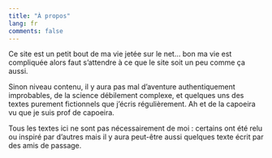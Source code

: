 ```yaml
---
title: "À propos"
lang: fr
comments: false
---
```


Ce site est un petit bout de ma vie jetée sur le net... bon ma vie est compliquée alors faut s'attendre à ce que le site soit un peu comme ça aussi.

Sinon niveau contenu, il y aura pas mal d'aventure authentiquement improbables, de la science débilement complexe, et quelques uns des textes purement fictionnels que j'écris régulièrement. Ah et de la capoeira vu que je suis prof de capoeira.

Tous les textes ici ne sont pas nécessairement de moi : certains ont été relu ou inspiré par d'autres mais il y aura peut-être aussi quelques texte écrit par des amis de passage.
